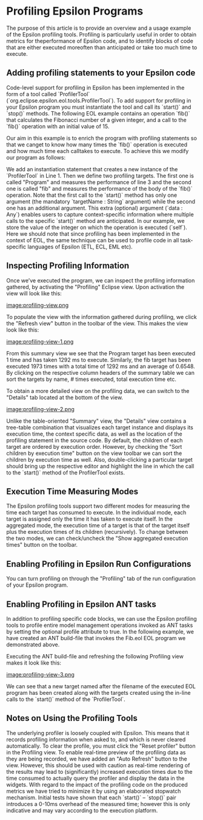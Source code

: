 =Profiling Epsilon Programs=
 
The purpose of this article is to provide an overview and a usage example of the Epsilon profiling tools. Profiling is particularly useful in order to obtain metrics for theperformance of Epsilon code, and to identify blocks of code that are either executed moreoften than anticipated or take too much time to execute.

==Adding profiling statements to your Epsilon code==

Code-level support for profiling in Epsilon has been implemented in the form of a tool called `ProfilerTool` (`org.eclipse.epsilon.eol.tools.ProfilerTool`). To add support  for profiling in your Epsilon program you must instantiate the tool and call its `start()`  and `stop()` methods. The following EOL example contains an operation `fib()` that calculates the Fibonacci number of a given integer, and a call to the `fib()` operation with an initial value of 15.

{{{EOL
15.fib();
operation Integer fib() : Integer {
	var fib : Integer;
	if (self = 1 or self = 0){ 
		fib = 1;
	} else {
		fib = (self-1).fib()+(self-2).fib();
	}
	return fib;
}
}}}

Our aim in this example is to enrich the program with profiling statements so that we canget to know how many times the `fib()` operation is executed and how much time each calltakes to execute. To achieve this we modify our program as follows:

{{{EOL
var profiler : new Native('org.eclipse.epsilon.eol.tools.ProfilerTool');
profiler.start('Program');
15.fib();
profiler.stop();

operation Integer fib() : Integer {
	profiler.start('fib',self);
	var fib : Integer;
	if (self = 1 or self = 0){ 
		fib = 1;
	} else {
		fib = (self-1).fib()+(self-2).fib();
	}
	profiler.stop();
	return fib;
}
}}}

We add an instantiation statement that creates a new instance of the `ProfilerTool` in Line 1. Then we define two profiling targets. The first one is called "Program" and measures the performance of line 3 and the second one is called "fib" and measures the performance of the body of the `fib()` operation. Note that the first call to the `start()` method has only one argument (the mandatory `targetName : String` argument) while the second one has an additional argument. This extra (optional) argument (`data : Any`) enables users to capture context-specific  information   where  multiple calls  to the specific `start()` method  are anticipated. In our example, we store the value of the integer on which the operation is executed (`self`). Here we should note that since profiling has been implemented in the context of EOL, the same technique can be used to profile code in all task-specific languages of Epsilon (ETL, ECL, EML etc).

== Inspecting Profiling Information ==

Once we’ve executed the program, we can inspect the profiling information gathered, by activating the "Profiling" Eclipse view. Upon activation the view will look like this:

[[image:profiling-view.png]]

To populate the view with the information gathered during profiling, we click the "Refresh view" button in the toolbar of the view. This makes the view look like this:

[[image:profiling-view-1.png]]

From this summary view we see that the Program target has been executed 1 time and has taken 1292 ms to execute. Similarly, the fib target has been executed 1973 times with a total time of 1292 ms and an average of 0.6548. By clicking on the respective column headers of the summary table we can sort the targets by name, # times executed, total execution time etc.

To obtain a more detailed view on the profiling data, we can switch to the "Details" tab located at the bottom of the view.

[[image:profiling-view-2.png]]

Unlike  the   table-oriented  "Summary"   view,  the   "Details"  view  contains  a   tree-table combination that visualizes each target instance and displays its execution time, the context specific data, as well as the location of the profiling statement in the source code. By default, the children of each target are ordered by execution order. However, by checking the "Sort children by execution time" button on the view toolbar we can sort the children by execution time as well. Also, double-clicking a particular target should bring up the respective editor and highlight the line in which the call to the `start()` method of the ProfilerTool exists.

==Execution Time Measuring Modes==

The Epsilon profiling tools support two different modes for measuring the time each target has consumed to execute. In the individual mode, each target is assigned only the time it has taken to execute itself. In the aggregated mode, the execution time of a target is that of the target itself plus the execution times of its children (recursively). To change between the two modes, we can check/uncheck the "Show aggregated execution times" button on the toolbar. 

== Enabling Profiling in Epsilon Run Configurations ==

You can turn profiling on through the "Profiling" tab of the run configuration of your Epsilon program.

== Enabling Profiling in Epsilon ANT tasks==

In addition to profiling specific code blocks, we can use the Epsilon profiling tools to profile entire model management operations invoked as ANT tasks by setting the optional profile attribute to true. In the following example, we have created an ANT build-file that invokes the Fib.eol EOL program we demonstrated above.
{{{XML
<project default="main">
	<targetname="main">
		<epsilon.eol src="Fib.eol" profile="true"/>
	</target>
</project>
}}}

Executing the ANT build-file and refreshing the following Profiling view makes it look like this:

[[image:profiling-view-3.png]]

We can see that a new target named after the filename of the executed EOL program has been created along with the targets created using the in-line calls to the `start()` method of the `ProfilerTool`.

==Notes on Using the Profiling Tools==

The underlying profiler is loosely coupled with Epsilon. This means that it records profiling information when asked to, and which is never cleared automatically. To clear the profile,  you must click the "Reset profiler" button in the Profiling view. To enable real-time preview of the profiling data as they are being recorded, we have added an "Auto Refresh" button to the view. However, this should be used with caution as real-time rendering of the results may lead to (significantly) increased execution times due to the time consumed to actually query the profiler and display the data in the widgets. With regard to the impact of the profiling code on the produced metrics we have tried to minimize it by using an elaborated stopwatch mechanism. Initial tests have shown that each `start()` – `stop()` pair introduces a 0-10ms overhead of the measured time; however this is only indicative and may vary according to the execution platform.